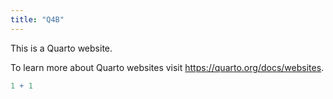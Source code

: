 ```yaml
---
title: "Q4B"
---
```


This is a Quarto website.

To learn more about Quarto websites visit <https://quarto.org/docs/websites>.

```r
1 + 1
```
